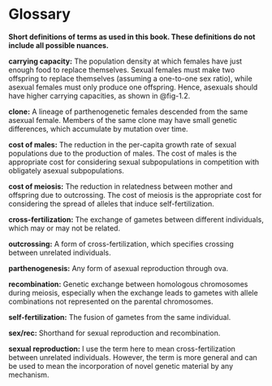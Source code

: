 # Glossary {.unnumbered #sec-glossary}

**Short definitions of terms as used in this book. These definitions do not include all possible nuances.**\

**carrying capacity:** The population density at which females have just enough food to replace themselves. Sexual females must make two offspring to replace themselves (assuming a one-to-one sex ratio), while asexual females must only produce one offspring. Hence, asexuals should have higher carrying capacities, as shown in @fig-1.2.

**clone:** A lineage of parthenogenetic females descended from the same asexual female. Members of the same clone may have small genetic differences, which accumulate by mutation over time.

**cost of males:** The reduction in the per-capita growth rate of sexual populations due to the production of males. The cost of males is the appropriate cost for considering sexual subpopulations in competition with obligately asexual subpopulations.

**cost of meiosis:** The reduction in relatedness between mother and offspring due to outcrossing. The cost of meiosis is the appropriate cost for considering the spread of alleles that induce self-fertilization.

**cross-fertilization:** The exchange of gametes between different individuals, which may or may not be related.

**outcrossing:** A form of cross-fertilization, which specifies crossing between unrelated individuals.

**parthenogenesis:** Any form of asexual reproduction through ova.

**recombination:** Genetic exchange between homologous chromosomes during meiosis, especially when the exchange leads to gametes with allele combinations not represented on the parental chromosomes.

**self-fertilization:** The fusion of gametes from the same individual.

**sex/rec:** Shorthand for sexual reproduction and recombination.

**sexual reproduction:** I use the term here to mean cross-fertilization between unrelated individuals. However, the term is more general and can be used to mean the incorporation of novel genetic material by any mechanism.
